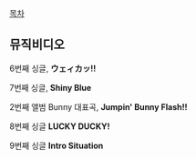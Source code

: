 [[목차]]

== 뮤직비디오 ==

6번째 싱글, '''ウェィカッ!!'''
{{{#!html
<iframe width="560" height="315" src="//www.youtube.com/embed/tsWt88rLxS8" frameborder="0" allowfullscreen></iframe>
}}}

7번째 싱글, '''Shiny Blue'''
{{{#!html
<iframe width="560" height="315" src="//www.youtube.com/embed/sKvQjKj-9wk" frameborder="0" allowfullscreen></iframe>
}}}

2번째 앨범 Bunny 대표곡, '''Jumpin' Bunny Flash!!'''
{{{#!html
<iframe width="560" height="315" src="//www.youtube.com/embed/7AHLgbjWSFQ" frameborder="0" allowfullscreen></iframe>
}}}

8번째 싱글 '''LUCKY DUCKY!'''
{{{#!html
<iframe width="560" height="315" src="//www.youtube.com/embed/pYt7DZuVuPs" frameborder="0" allowfullscreen></iframe>
}}}

9번째 싱글 '''Intro Situation'''
{{{#!html
<iframe width="560" height="315" src="//www.youtube.com/embed/I0KOhF4IFDo" frameborder="0" allowfullscreen></iframe>
}}}
